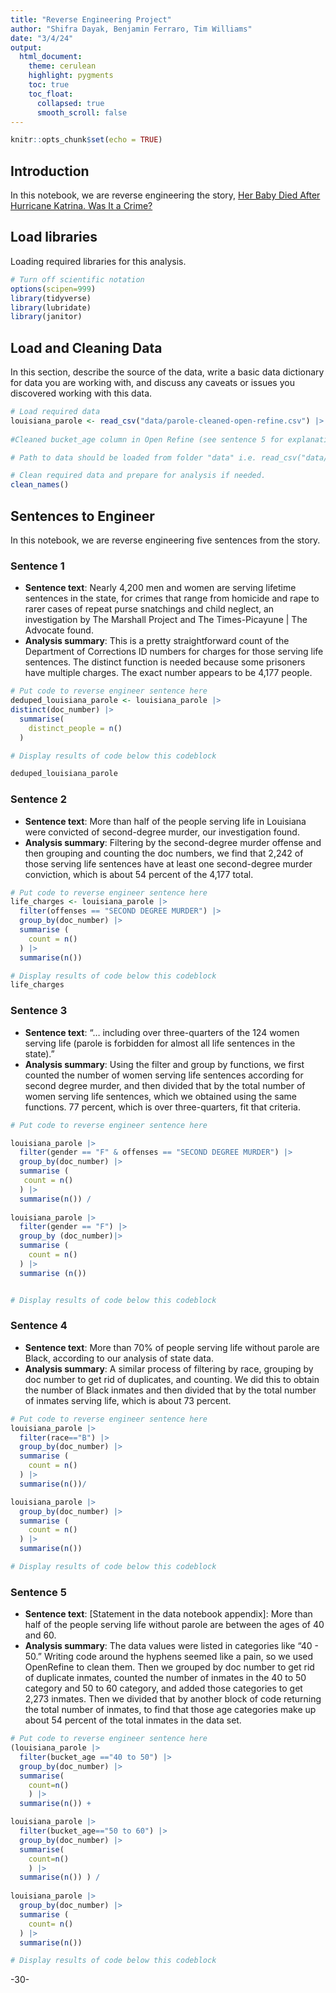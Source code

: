 ```yaml
---
title: "Reverse Engineering Project"
author: "Shifra Dayak, Benjamin Ferraro, Tim Williams"
date: "3/4/24"
output:
  html_document:
    theme: cerulean
    highlight: pygments
    toc: true
    toc_float:
      collapsed: true
      smooth_scroll: false
---
```


```r
knitr::opts_chunk$set(echo = TRUE)
```

## Introduction 

In this notebook, we are reverse engineering the story, [Her Baby Died After Hurricane Katrina. Was It a Crime?](https://www.themarshallproject.org/2021/12/16/her-baby-died-after-hurricane-katrina)

## Load libraries

Loading required libraries for this analysis.

```r
# Turn off scientific notation
options(scipen=999)
library(tidyverse)
library(lubridate)
library(janitor)

```

## Load and Cleaning Data

In this section, describe the source of the data, write a basic data dictionary for data you are working with, and discuss any caveats or issues you discovered working with this data. 

```r
# Load required data
louisiana_parole <- read_csv("data/parole-cleaned-open-refine.csv") |>
  
#Cleaned bucket_age column in Open Refine (see sentence 5 for explanation)

# Path to data should be loaded from folder "data" i.e. read_csv("data/name_of_data.csv")

# Clean required data and prepare for analysis if needed. 
clean_names()


```

## Sentences to Engineer
In this notebook, we are reverse engineering five sentences from the story.

### Sentence 1

* **Sentence text**: Nearly 4,200 men and women are serving lifetime sentences in the state, for crimes that range from homicide and rape to rarer cases of repeat purse snatchings and child neglect, an investigation by The Marshall Project and The Times-Picayune | The Advocate found.
* **Analysis summary**: This is a pretty straightforward count of the  Department of Corrections ID numbers for charges for those serving life sentences. The distinct function is needed because some prisoners have multiple charges. The exact number appears to be 4,177 people.

```r
# Put code to reverse engineer sentence here
deduped_louisiana_parole <- louisiana_parole |>
distinct(doc_number) |>
  summarise(
    distinct_people = n()
  )

# Display results of code below this codeblock

deduped_louisiana_parole

```

### Sentence 2

* **Sentence text**: More than half of the people serving life in Louisiana were convicted of second-degree murder, our investigation found.
* **Analysis summary**: Filtering by the second-degree murder offense and then grouping and counting the doc numbers, we find that 2,242 of those serving life sentences have at least one second-degree murder conviction, which is about 54 percent of the 4,177 total.

```r
# Put code to reverse engineer sentence here
life_charges <- louisiana_parole |>
  filter(offenses == "SECOND DEGREE MURDER") |>
  group_by(doc_number) |>
  summarise (
    count = n()
  ) |>
  summarise(n())

# Display results of code below this codeblock
life_charges
```

### Sentence 3

* **Sentence text**: "... including over three-quarters of the 124 women serving life (parole is forbidden for almost all life sentences in the state)."
* **Analysis summary**: Using the filter and group by functions, we first counted the number of women serving life sentences according for second degree murder, and then divided that by the total number of women serving life sentences, which we obtained using the same functions. 77 percent, which is over three-quarters, fit that criteria.

```r
# Put code to reverse engineer sentence here

louisiana_parole |>
  filter(gender == "F" & offenses == "SECOND DEGREE MURDER") |>
  group_by(doc_number) |>
  summarise (
   count = n()
  ) |>
  summarise(n()) /
  
louisiana_parole |>
  filter(gender == "F") |>
  group_by (doc_number)|>
  summarise (
    count = n()
  ) |>
  summarise (n()) 


# Display results of code below this codeblock
```

### Sentence 4

* **Sentence text**: More than 70% of people serving life without parole are Black, according to our analysis of state data.
* **Analysis summary**: A similar process of filtering by race, grouping by doc number to get rid of duplicates, and counting. We did this to obtain the number of Black inmates and then divided that by the total number of inmates serving life, which is about 73 percent.

```r
# Put code to reverse engineer sentence here
louisiana_parole |>
  filter(race=="B") |>
  group_by(doc_number) |>
  summarise (
    count = n()
  ) |>
  summarise(n())/

louisiana_parole |>
  group_by(doc_number) |>
  summarise (
    count = n()
  ) |>
  summarise(n())

# Display results of code below this codeblock

```

### Sentence 5

* **Sentence text**: [Statement in the data notebook appendix]: More than half of the people serving life without parole are between the ages of 40 and 60.
* **Analysis summary**: The data values were listed in categories like "40 - 50." Writing code around the hyphens seemed like a pain, so we used OpenRefine to clean them. Then we grouped by doc number to get rid of duplicate inmates, counted the number of inmates in the 40 to 50 category and 50 to 60 category, and added those categories to get 2,273 inmates. Then we divided that by another block of code returning the total number of inmates, to find that those age categories make up about 54 percent of the total inmates in the data set.

```r
# Put code to reverse engineer sentence here
(louisiana_parole |>
  filter(bucket_age =="40 to 50") |>
  group_by(doc_number) |>
  summarise(
    count=n()
    ) |>
  summarise(n()) +

louisiana_parole |>
  filter(bucket_age=="50 to 60") |>
  group_by(doc_number) |>
  summarise(
    count=n()
    ) |>
  summarise(n()) ) /
  
louisiana_parole |>
  group_by(doc_number) |>
  summarise (
    count= n()
  ) |>
  summarise(n())

# Display results of code below this codeblock

```

-30-